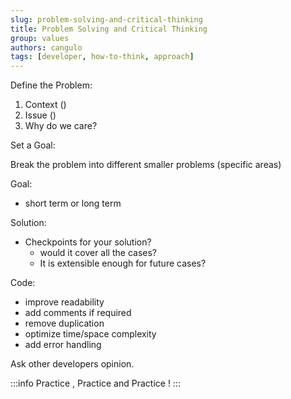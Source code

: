 ```yaml
---
slug: problem-solving-and-critical-thinking
title: Problem Solving and Critical Thinking
group: values
authors: cangulo
tags: [developer, how-to-think, approach]
---
```



<!--truncate-->

Define the Problem:

1. Context ()
2. Issue ()
3. Why do we care?

Set a Goal:

Break the problem into different smaller problems (specific areas)

Goal:
* short term or long term

Solution:
* Checkpoints for your solution?
  * would it cover all the cases?
  * It is extensible enough for future cases?


Code:

* improve readability
* add comments if required
* remove duplication
* optimize time/space complexity
* add error handling

Ask other developers opinion.

:::info
Practice , Practice and Practice !
:::
